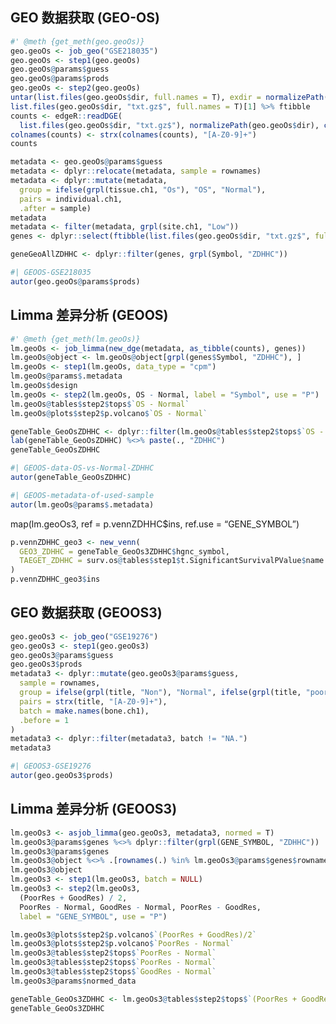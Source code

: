 

## GEO 数据获取 (GEO-OS)

```r
#' @meth {get_meth(geo.geoOs)}
geo.geoOs <- job_geo("GSE218035")
geo.geoOs <- step1(geo.geoOs)
geo.geoOs@params$guess
geo.geoOs@params$prods
geo.geoOs <- step2(geo.geoOs)
untar(list.files(geo.geoOs$dir, full.names = T), exdir = normalizePath(geo.geoOs$dir))
list.files(geo.geoOs$dir, "txt.gz$", full.names = T)[1] %>% ftibble
counts <- edgeR::readDGE(
  list.files(geo.geoOs$dir, "txt.gz$"), normalizePath(geo.geoOs$dir), c(1, 4))$counts
colnames(counts) <- strx(colnames(counts), "[A-Z0-9]+")
counts

metadata <- geo.geoOs@params$guess
metadata <- dplyr::relocate(metadata, sample = rownames)
metadata <- dplyr::mutate(metadata,
  group = ifelse(grpl(tissue.ch1, "Os"), "OS", "Normal"),
  pairs = individual.ch1,
  .after = sample)
metadata
metadata <- filter(metadata, grpl(site.ch1, "Low"))
genes <- dplyr::select(ftibble(list.files(geo.geoOs$dir, "txt.gz$", full.names = T)[1]), entrez = 1, 3)

geneGeoAllZDHHC <- dplyr::filter(genes, grpl(Symbol, "ZDHHC"))
```


```r
#| GEOOS-GSE218035
autor(geo.geoOs@params$prods)
```

## Limma 差异分析 (GEOOS)

```r
#' @meth {get_meth(lm.geoOs)}
lm.geoOs <- job_limma(new_dge(metadata, as_tibble(counts), genes))
lm.geoOs@object <- lm.geoOs@object[grpl(genes$Symbol, "ZDHHC"), ]
lm.geoOs <- step1(lm.geoOs, data_type = "cpm")
lm.geoOs@params$.metadata
lm.geoOs$design
lm.geoOs <- step2(lm.geoOs, OS - Normal, label = "Symbol", use = "P")
lm.geoOs@tables$step2$tops$`OS - Normal`
lm.geoOs@plots$step2$p.volcano$`OS - Normal`

geneTable_GeoOsZDHHC <- dplyr::filter(lm.geoOs@tables$step2$tops$`OS - Normal`, grpl(Symbol, "ZDHHC"))
lab(geneTable_GeoOsZDHHC) %<>% paste(., "ZDHHC")
geneTable_GeoOsZDHHC
```

```r
#| GEOOS-data-OS-vs-Normal-ZDHHC
autor(geneTable_GeoOsZDHHC)
```



```r
#| GEOOS-metadata-of-used-sample
autor(lm.geoOs@params$.metadata)
```


map(lm.geoOs3, ref = p.vennZDHHC$ins, ref.use = "GENE_SYMBOL")

```r
p.vennZDHHC_geo3 <- new_venn(
  GEO3_ZDHHC = geneTable_GeoOs3ZDHHC$hgnc_symbol,
  TAEGET_ZDHHC = surv.os@tables$step1$t.SignificantSurvivalPValue$name
)
p.vennZDHHC_geo3$ins
```

## GEO 数据获取 (GEOOS3)

```r
geo.geoOs3 <- job_geo("GSE19276")
geo.geoOs3 <- step1(geo.geoOs3)
geo.geoOs3@params$guess
geo.geoOs3$prods
metadata3 <- dplyr::mutate(geo.geoOs3@params$guess,
  sample = rownames,
  group = ifelse(grpl(title, "Non"), "Normal", ifelse(grpl(title, "poor"), "PoorRes", "GoodRes")),
  pairs = strx(title, "[A-Z0-9]+"),
  batch = make.names(bone.ch1),
  .before = 1
)
metadata3 <- dplyr::filter(metadata3, batch != "NA.")
metadata3
```

```r
#| GEOOS3-GSE19276
autor(geo.geoOs3$prods)
```


## Limma 差异分析 (GEOOS3)

```r
lm.geoOs3 <- asjob_limma(geo.geoOs3, metadata3, normed = T)
lm.geoOs3@params$genes %<>% dplyr::filter(grpl(GENE_SYMBOL, "ZDHHC"))
lm.geoOs3@params$genes
lm.geoOs3@object %<>% .[rownames(.) %in% lm.geoOs3@params$genes$rownames, ]
lm.geoOs3@object
lm.geoOs3 <- step1(lm.geoOs3, batch = NULL)
lm.geoOs3 <- step2(lm.geoOs3,
  (PoorRes + GoodRes) / 2,
  PoorRes - Normal, GoodRes - Normal, PoorRes - GoodRes,
  label = "GENE_SYMBOL", use = "P")

lm.geoOs3@plots$step2$p.volcano$`(PoorRes + GoodRes)/2`
lm.geoOs3@plots$step2$p.volcano$`PoorRes - Normal`
lm.geoOs3@tables$step2$tops$`PoorRes - Normal`
lm.geoOs3@tables$step2$tops$`PoorRes - Normal`
lm.geoOs3@tables$step2$tops$`GoodRes - Normal`
lm.geoOs3@params$normed_data

geneTable_GeoOs3ZDHHC <- lm.geoOs3@tables$step2$tops$`(PoorRes + GoodRes)/2`
geneTable_GeoOs3ZDHHC
```


